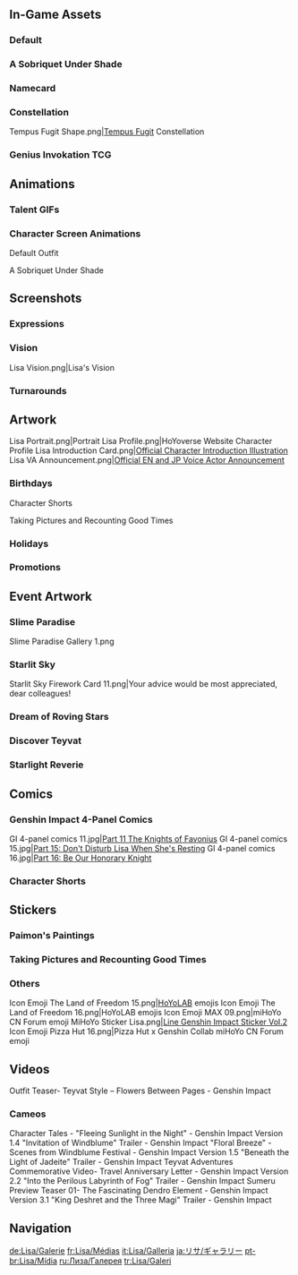 {{CharacterTabs}}
{{TOC Limit}}
==In-Game Assets==
===Default===
{{Assets}}

===A Sobriquet Under Shade===
{{Assets/Outfit|A Sobriquet Under Shade}}

===Namecard===
{{Assets/Namecard|Tempus Fugit|Lisa}}

===Constellation===
<gallery>Tempus Fugit Shape.png|[[Tempus Fugit]] Constellation</gallery>

===Genius Invokation TCG===
{{Genius Invokation TCG Cards by Featured Gallery}}

==Animations==
===Talent GIFs===
{{Talent Previews by Character|Lisa}}

===Character Screen Animations===
;Default Outfit
{{Preview/CharacterAnimations}}

;A Sobriquet Under Shade
{{Preview/CharacterAnimations|A Sobriquet Under Shade}}

==Screenshots==
===Expressions===
{{Character Expression|Lisa|Default|Disappointed|Smiley}}

===Vision===
<gallery>Lisa Vision.png|Lisa's Vision</gallery>

===Turnarounds===
{{Turnarounds}}

==Artwork== 
<!--keep images in chronological order-->
<gallery>
Lisa Portrait.png|Portrait
Lisa Profile.png|HoYoverse Website Character Profile
Lisa Introduction Card.png|[https://twitter.com/GenshinImpact/status/1152216541125120000 Official Character Introduction Illustration]
Lisa VA Announcement.png|[https://twitter.com/GenshinImpact/status/1322871011365343235 Official EN and JP Voice Actor Announcement]
</gallery>

===Birthdays===
{{Files by Character Gallery|Lisa Birthday Artwork|character = Lisa|not1=Character Shorts|not2=Taking Pictures and Recounting Good Times Images}}

;Character Shorts
{{Files by Character Gallery|Lisa Birthday Artwork|character = Lisa|not1=Character Birthday Artwork|not2=Taking Pictures and Recounting Good Times Images}}

;Taking Pictures and Recounting Good Times
{{Main|Taking Pictures and Recounting Good Times/Lisa}}
{{Files by Character Gallery|Lisa Birthday Artwork|character = Lisa|not1=Character Shorts|not2=Character Birthday Artwork}}

===Holidays===
{{Files by Character Gallery|Holiday Artwork}}

===Promotions===
{{Files by Character Gallery|Promotional Artwork}}
<!--
===Social Media===
{{Files by Character Gallery|Social Media Celebration}}

===Miscellaneous===
{{Files by Character Gallery|Miscellaneous Artwork}}
-->

==Event Artwork==
===Slime Paradise===
{{Main|Slime Paradise}}
<gallery>
Slime Paradise Gallery 1.png
</gallery>

===Starlit Sky===
{{Main|Starlit Sky}}
<gallery>
Starlit Sky Firework Card 11.png|Your advice would be most appreciated, dear colleagues!
</gallery>

===Dream of Roving Stars===
{{Main|Dream of Roving Stars}}
{{Files by Character Gallery|Dream of Roving Stars Images}}

===Discover Teyvat===
{{Main|Discover Teyvat}}
{{Files by Character Gallery|Discover Teyvat Images}}

===Starlight Reverie===
{{Main|Starlight Reverie}}
{{Files by Character Gallery|Starlight Reverie Images}}

==Comics==
===Genshin Impact 4-Panel Comics===
<gallery>
GI 4-panel comics 11.jpg|[https://twitter.com/GenshinImpact/status/1365980066987929608 Part 11 The Knights of Favonius]
GI 4-panel comics 15.jpg|[https://twitter.com/GenshinImpact/status/1376489313483907077 Part 15: Don't Disturb Lisa When She's Resting]
GI 4-panel comics 16.jpg|[https://twitter.com/GenshinImpact/status/1379388413468581888 Part 16: Be Our Honorary Knight]
</gallery>

===Character Shorts===
{{Files by Character Gallery|Character Shorts|character = Lisa|not1=Lisa Birthday Artwork}}

==Stickers==
===Paimon's Paintings===
{{Paimon's Paintings Images|Lisa|nochar=1|nopplink=1}}

===Taking Pictures and Recounting Good Times===
{{Files by Character Gallery|Taking Pictures and Recounting Good Times Sprites}}

===Others===
<gallery>
Icon Emoji The Land of Freedom 15.png|[[HoYoLAB]] emojis
Icon Emoji The Land of Freedom 16.png|HoYoLAB emojis
Icon Emoji MAX 09.png|miHoYo CN Forum emoji
MiHoYo Sticker Lisa.png|[https://store.line.me/stickershop/product/14369332/en Line Genshin Impact Sticker Vol.2]
Icon Emoji Pizza Hut 16.png|Pizza Hut x Genshin Collab miHoYo CN Forum emoji
</gallery>

==Videos==
<gallery>
Outfit Teaser- Teyvat Style – Flowers Between Pages - Genshin Impact
</gallery>

===Cameos===
<gallery>
Character Tales - "Fleeing Sunlight in the Night" - Genshin Impact
Version 1.4 "Invitation of Windblume" Trailer - Genshin Impact
"Floral Breeze" - Scenes from Windblume Festival - Genshin Impact
Version 1.5 "Beneath the Light of Jadeite" Trailer - Genshin Impact
Teyvat Adventures Commemorative Video- Travel Anniversary Letter - Genshin Impact
Version 2.2 "Into the Perilous Labyrinth of Fog" Trailer - Genshin Impact
Sumeru Preview Teaser 01- The Fascinating Dendro Element - Genshin Impact
Version 3.1 "King Deshret and the Three Magi" Trailer - Genshin Impact
</gallery>
<!--
==References==
{{Reflist}}
-->

==Navigation==
{{Character Navbox|Gallery}}

[[de:Lisa/Galerie]]
[[fr:Lisa/Médias]]
[[it:Lisa/Galleria]]
[[ja:リサ/ギャラリー]]
[[pt-br:Lisa/Mídia]]
[[ru:Лиза/Галерея]]
[[tr:Lisa/Galeri]]